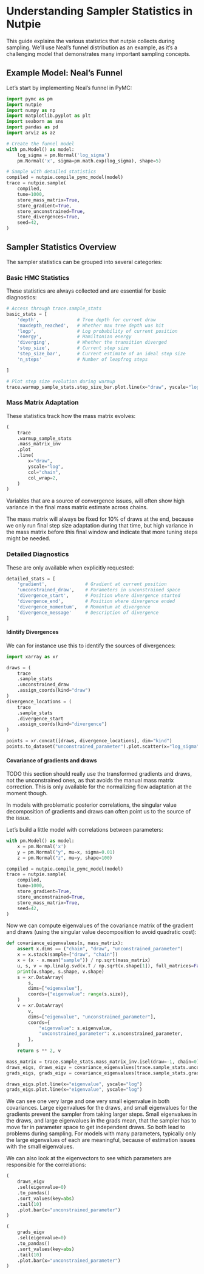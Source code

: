 # Understanding Sampler Statistics in Nutpie

This guide explains the various statistics that nutpie collects during sampling. We'll use Neal's funnel distribution as an example, as it's a challenging model that demonstrates many important sampling concepts.

## Example Model: Neal's Funnel

Let's start by implementing Neal's funnel in PyMC:

```python
import pymc as pm
import nutpie
import numpy as np
import matplotlib.pyplot as plt
import seaborn as sns
import pandas as pd
import arviz as az

# Create the funnel model
with pm.Model() as model:
    log_sigma = pm.Normal('log_sigma')
    pm.Normal('x', sigma=pm.math.exp(log_sigma), shape=5)

# Sample with detailed statistics
compiled = nutpie.compile_pymc_model(model)
trace = nutpie.sample(
    compiled,
    tune=1000,
    store_mass_matrix=True,
    store_gradient=True,
    store_unconstrained=True,
    store_divergences=True,
    seed=42,
)
```

## Sampler Statistics Overview

The sampler statistics can be grouped into several categories:

### Basic HMC Statistics

These statistics are always collected and are essential for basic diagnostics:

```python
# Access through trace.sample_stats
basic_stats = [
    'depth',              # Tree depth for current draw
    'maxdepth_reached',   # Whether max tree depth was hit
    'logp',               # Log probability of current position
    'energy',             # Hamiltonian energy
    'diverging',          # Whether the transition diverged
    'step_size',          # Current step size
    'step_size_bar',      # Current estimate of an ideal step size
    'n_steps'             # Number of leapfrog steps

]

# Plot step size evolution during warmup
trace.warmup_sample_stats.step_size_bar.plot.line(x="draw", yscale="log")
```

### Mass Matrix Adaptation

These statistics track how the mass matrix evolves:

```python
(
    trace
    .warmup_sample_stats
    .mass_matrix_inv
    .plot
    .line(
        x="draw",
        yscale="log",
        col="chain",
        col_wrap=2,
    )
)
```

Variables that are a source of convergence issues, will often show high variance
in the final mass matrix estimate across chains.

The mass matrix will always be fixed for 10% of draws at the end, because we
only run final step size adaptation during that time, but high variance in the
mass matrix before this final window and indicate that more tuning steps might
be needed.

### Detailed Diagnostics

These are only available when explicitly requested:

```python
detailed_stats = [
    'gradient',              # Gradient at current position
    'unconstrained_draw',    # Parameters in unconstrained space
    'divergence_start',      # Position where divergence started
    'divergence_end',        # Position where divergence ended
    'divergence_momentum',   # Momentum at divergence
    'divergence_message'     # Description of divergence
]
```

#### Idintify Divergences

We can for instance use this to identify the sources of divergences:

```python
import xarray as xr

draws = (
    trace
    .sample_stats
    .unconstrained_draw
    .assign_coords(kind="draw")
)
divergence_locations = (
    trace
    .sample_stats
    .divergence_start
    .assign_coords(kind="divergence")
)

points = xr.concat([draws, divergence_locations], dim="kind")
points.to_dataset("unconstrained_parameter").plot.scatter(x="log_sigma", y="x_0", hue="kind")
```

#### Covariance of gradients and draws

TODO this section should really use the transformed gradients and draws, not the
unconstrained ones, as that avoids the manual mass matrix correction. This
is only available for the normalizing flow adaptation at the moment though.

In models with problematic posterior correlations, the singular value
decomposition of gradients and draws can often point us to the source of the
issue.

Let's build a little model with correlations between parameters:

```python
with pm.Model() as model:
    x = pm.Normal('x')
    y = pm.Normal("y", mu=x, sigma=0.01)
    z = pm.Normal("z", mu=y, shape=100)

compiled = nutpie.compile_pymc_model(model)
trace = nutpie.sample(
    compiled,
    tune=1000,
    store_gradient=True,
    store_unconstrained=True,
    store_mass_matrix=True,
    seed=42,
)
```

Now we can compute eigenvalues of the covariance matrix of the gradient and
draws (using the singular value decomposition to avoid quadratic cost):

```python
def covariance_eigenvalues(x, mass_matrix):
    assert x.dims == ("chain", "draw", "unconstrained_parameter")
    x = x.stack(sample=["draw", "chain"])
    x = (x - x.mean("sample")) / np.sqrt(mass_matrix)
    u, s, v = np.linalg.svd(x.T / np.sqrt(x.shape[1]), full_matrices=False)
    print(u.shape, s.shape, v.shape)
    s = xr.DataArray(
        s,
        dims=["eigenvalue"],
        coords={"eigenvalue": range(s.size)},
    )
    v = xr.DataArray(
        v,
        dims=["eigenvalue", "unconstrained_parameter"],
        coords={
            "eigenvalue": s.eigenvalue,
            "unconstrained_parameter": x.unconstrained_parameter,
        },
    )
    return s ** 2, v

mass_matrix = trace.sample_stats.mass_matrix_inv.isel(draw=-1, chain=0)
draws_eigs, draws_eigv = covariance_eigenvalues(trace.sample_stats.unconstrained_draw, mass_matrix)
grads_eigs, grads_eigv = covariance_eigenvalues(trace.sample_stats.gradient, 1 / mass_matrix)

draws_eigs.plot.line(x="eigenvalue", yscale="log")
grads_eigs.plot.line(x="eigenvalue", yscale="log")
```

We can see one very large and one very small eigenvalue in both covariances.
Large eigenvalues for the draws, and small eigenvalues for the gradients prevent
the sampler from taking larger steps. Small eigenvalues in the draws, and large
eigenvalues in the grads mean, that the sampler has to move far in parameter
space to get independent draws. So both lead to problems during sampling. For
models with many parameters, typically only the large eigenvalues of each are
meaningful, because of estimation issues with the small eigenvalues.

We can also look at the eigenvectors to see which parameters are responsible for
the correlations:

```python
(
    draws_eigv
    .sel(eigenvalue=0)
    .to_pandas()
    .sort_values(key=abs)
    .tail(10)
    .plot.bar(x="unconstrained_parameter")
)
```

```python
(
    grads_eigv
    .sel(eigenvalue=0)
    .to_pandas()
    .sort_values(key=abs)
    .tail(10)
    .plot.bar(x="unconstrained_parameter")
)
```
